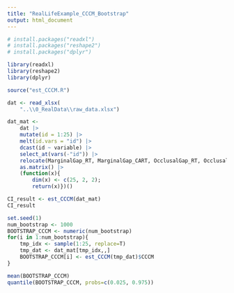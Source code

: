 ```yaml
---
title: "RealLifeExample_CCCM_Bootstrap"
output: html_document
---
```


```r
# install.packages("readxl")
# install.packages("reshape2")
# install.packages("dplyr")

library(readxl)
library(reshape2)
library(dplyr)

source("est_CCCM.R")
```

```r
dat <- read_xlsx(
    "..\\0_RealData\\raw_data.xlsx")
```

```r
dat_mat <- 
    dat |>
    mutate(id = 1:25) |>
    melt(id.vars = "id") |>
    dcast(id ~ variable) |>
    select_at(vars(-"id")) |>
    relocate(MarginalGap_RT, MarginalGap_CART, OcclusalGap_RT, OcclusalGap_CART) |>
    as.matrix() |>
    (function(x){
        dim(x) <- c(25, 2, 2);
        return(x)})()

CI_result <- est_CCCM(dat_mat)
CI_result
```

```r
set.seed(1)
num_bootstrap <- 1000
BOOTSTRAP_CCCM <- numeric(num_bootstrap)
for(i in 1:num_bootstrap){
    tmp_idx <- sample(1:25, replace=T)
    tmp_dat <- dat_mat[tmp_idx,,]
    BOOTSTRAP_CCCM[i] <- est_CCCM(tmp_dat)$CCCM
}

mean(BOOTSTRAP_CCCM)
quantile(BOOTSTRAP_CCCM, probs=c(0.025, 0.975))
```
